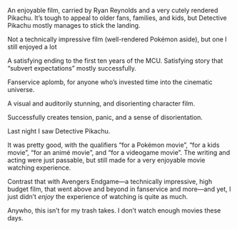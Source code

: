 

<Metatags
  title="Review Modules | May 11 | CSS Grid a day"
  description="An example of using CSS grid every day, from May 1–31st, 2019."
  thumbnail="https://cssgrid31.brett.cool/opengraph/may-11.png"
  url="https://cssgrid31.brett.cool"
  pathname="/may-11"
/>

<div className={LayoutStyles.canvas}> 
  <MovieCard
    title="Detective Pikachu"
    art="detectivepikachu"
    rating={4}
    released="9 May 2019"
    runtime="1hr 44m">
    <p>An enjoyable film, carried by Ryan Reynolds and a very cutely rendered Pikachu. It’s tough to appeal to older fans, families, and kids, but Detective Pikachu mostly manages to stick the landing.</p>
    <p>Not a technically impressive film (well-rendered Pokémon aside), but one I still enjoyed a lot</p>
  </MovieCard>
  <MovieCard
    title="Avengers Endgame"
    art="endgame"
    rating={3}
    released="24 April 2019"
    runtime="3hr 1m">
    <p>A satisfying ending to the first ten years of the MCU. Satisfying story that “subvert expectations” mostly successfully.</p>
    <p>Fanservice aplomb, for anyone who’s invested time into the cinematic universe.</p>
  </MovieCard>
  <MovieCard
    title="You Were Never Really Here"
    art="ywnrh"
    rating={5}
    released="6 April 2018"
    runtime="1hr 30m">
    <p>A visual and auditorily stunning, and disorienting character film.</p>
    <p>Successfully creates tension, panic, and a sense of disorientation.</p>
  </MovieCard>
</div>

<Footer date={11} prev={true}>

Last night I saw Detective Pikachu.

It was pretty good, with the qualifiers “for a Pokémon movie”, “for a kids movie”, “for an animé movie”, and “for a videogame movie”. The writing and acting were just passable, but still made for a very enjoyable movie watching experience.

Contrast that with Avengers Endgame—a technically impressive, high budget film, that went above and beyond in fanservice and more—and yet, I just didn’t *enjoy* the experience of watching is quite as much.

Anywho, this isn’t for my trash takes. I don’t watch enough movies these days.
</Footer>
